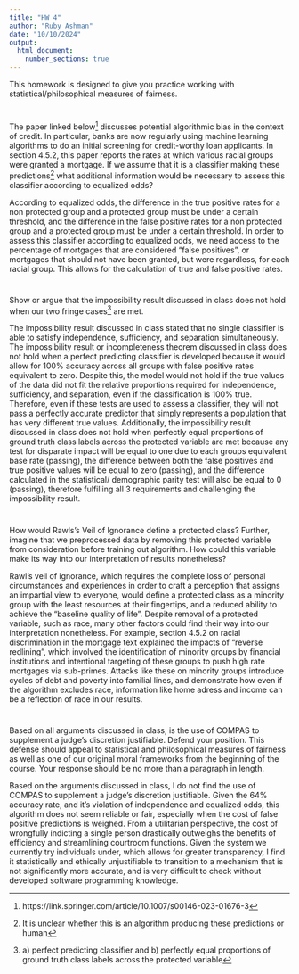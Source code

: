 ```yaml
---
title: "HW 4"
author: "Ruby Ashman"
date: "10/10/2024"
output: 
  html_document:
    number_sections: true
---
```


This homework is designed to give you practice working with statistical/philosophical measures of fairness. 

#
The paper linked below^[https://link.springer.com/article/10.1007/s00146-023-01676-3] discusses potential algorithmic bias in the context of credit.  In particular, banks are now regularly using machine learning algorithms to do an initial screening for credit-worthy loan applicants.  In section 4.5.2, this paper reports the rates at which various racial groups were granted a mortgage.  If we assume that it is a classifier making these predictions^[It is unclear whether this is an algorithm producing these predictions or human] what additional information would be necessary to assess this classifier according to equalized odds?

According to equalized odds, the difference in the true positive rates for a non protected group and a protected group must be under a certain threshold, and the difference in the false positive rates for a non protected group and a protected group must be under a certain threshold. In order to assess this classifier according to equalized odds, we need access to the percentage of mortgages that are considered "false positives", or mortgages that should not have been granted, but were regardless, for each racial group. This allows for the calculation of true and false positive rates. 

#
Show or argue that the impossibility result discussed in class does not hold when our two fringe cases^[a) perfect predicting classifier and b) perfectly equal proportions of ground truth class labels across the protected variable] are met.  

The impossibility result discussed in class stated that no single classifier is able to satisfy independence, sufficiency, and separation simultaneously. The impossibility result or incompleteness theorem discussed in class does not hold when a perfect predicting classifier is developed because it would allow for 100% accuracy across all groups with false positive rates equivalent to zero. Despite this, the model would not hold if the true values of the data did not fit the relative proportions required for independence, sufficiency, and separation, even if the classification is 100% true. Therefore, even if these tests are used to assess a classifier, they will not pass a perfectly accurate predictor that simply represents a population that has very different true values. Additionally, the impossibility result discussed in class does not hold when perfectly equal proportions of ground truth class labels across the protected variable are met because any test for disparate impact will be equal to one due to each groups equivalent base rate (passing), the difference between both the false positives and true positive values will be equal to zero (passing), and the difference calculated in the statistical/ demographic parity test will also be equal to 0 (passing), therefore fulfilling all 3 requirements and challenging the impossibility result. 

#

How would Rawls's Veil of Ignorance define a protected class?  Further, imagine that we preprocessed data by removing this protected variable from consideration before training out algorithm.  How could this variable make its way into our interpretation of results nonetheless?

Rawl's veil of ignorance, which requires the complete loss of personal circumstances and experiences in order to craft a perception that assigns an impartial view to everyone, would define a protected class as a minority group with the least resources at their fingertips, and a reduced ability to achieve the "baseline quality of life". Despite removal of a protected variable, such as race, many other factors could find their way into our interpretation nonetheless. For example, section 4.5.2 on racial discrimination in the mortgage text explained the impacts of "reverse redlining", which involved the identification of minority groups by financial institutions and intentional targeting of these groups to push high rate mortgages via sub-primes. Attacks like these on minority groups introduce cycles of debt and poverty into familial lines, and demonstrate how even if the algorithm excludes race, information like home adress and income can be a reflection of race in our results. 

#

Based on all arguments discussed in class, is the use of COMPAS to supplement a judge's discretion justifiable.  Defend your position.  This defense should appeal to statistical and philosophical measures of fairness as well as one of our original moral frameworks from the beginning of the course.  Your response should be no more than a paragraph in length. 

Based on the arguments discussed in class, I do not find the use of COMPAS to supplement a judge's discretion justifiable. Given the 64% accuracy rate, and it's violation of independence and equalized odds, this algorithm does not seem reliable or fair, especially when the cost of false positive predictions is weighed. From a utilitarian perspective, the cost of wrongfully indicting a single person drastically outweighs the benefits of efficiency and streamlining courtroom functions. Given the system we currently try individuals under, which allows for greater transparency, I find it statistically and ethically unjustifiable to transition to a mechanism that is not significantly more accurate, and is very difficult to check without developed software programming knowledge. 

